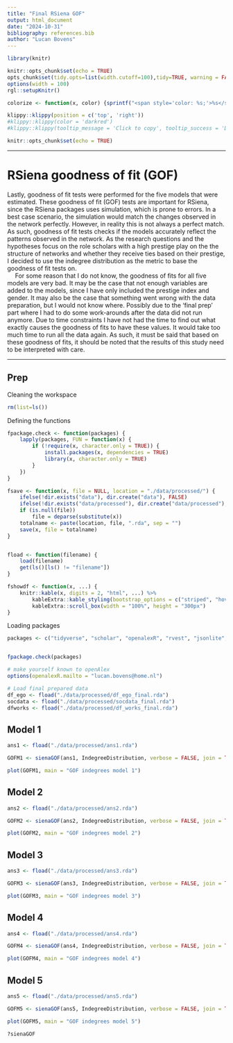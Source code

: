 ```yaml
---
title: "Final RSiena GOF"
output: html_document
date: "2024-10-31"
bibliography: references.bib
author: "Lucan Bovens"
---
```


```{=html}
<style>
div {
text-align: justify}
</style>
```
  
```r
library(knitr)

knitr::opts_chunk$set(echo = TRUE)
opts_chunk$set(tidy.opts=list(width.cutoff=100),tidy=TRUE, warning = FALSE, message = FALSE,comment = "#>", cache=TRUE, class.source=c("test"), class.output=c("test2"))
options(width = 100)
rgl::setupKnitr()

colorize <- function(x, color) {sprintf("<span style='color: %s;'>%s</span>", color, x) }
```

```r
klippy::klippy(position = c('top', 'right'))
#klippy::klippy(color = 'darkred')
#klippy::klippy(tooltip_message = 'Click to copy', tooltip_success = 'Done')
```

```r
knitr::opts_chunk$set(echo = TRUE)
```
----

# RSiena goodness of fit (GOF)

Lastly, goodness of fit tests were performed for the five models that were estimated. These goodness of fit (GOF) tests are important for RSiena, since the RSiena packages uses simulation, which is prone to errors. In a best case scenario, the simulation would match the changes observed in the network perfectly. However, in reality this is not always a perfect match. As such, goodness of fit tests checks if the models accurately reflect the patterns observed in the network. As the research questions and the hypotheses focus on the role scholars with a high prestige play on the the structure of networks and whether they receive ties based on their prestige, I decided to use the indegree distribution as the metric to base the goodness of fit tests on. \
    For some reason that I do not know, the goodness of fits for all five models are very bad. It may be the case that not enough variables are added to the models, since I have only included the prestige index and gender. It may also be the case that something went wrong with the data preparation, but I would not know where. Possibly due to the 'final prep' part where I had to do some work-arounds after the data did not run anymore. Due to time constraints I have not had the time to find out what exactly causes the goodness of fits to have these values. It would take too much time to run all the data again. As such, it must be said that based on these goodness of fits, it should be noted that the results of this study need to be interpreted with care. 
  
----
  
## Prep

Cleaning the workspace

```r
rm(list=ls())
```

Defining the functions

```r
fpackage.check <- function(packages) {
    lapply(packages, FUN = function(x) {
        if (!require(x, character.only = TRUE)) {
            install.packages(x, dependencies = TRUE)
            library(x, character.only = TRUE)
        }
    })
}

fsave <- function(x, file = NULL, location = "./data/processed/") {
    ifelse(!dir.exists("data"), dir.create("data"), FALSE)
    ifelse(!dir.exists("data/processed"), dir.create("data/processed"), FALSE)
    if (is.null(file))
        file = deparse(substitute(x))
    totalname <- paste(location, file, ".rda", sep = "")
    save(x, file = totalname)
}


fload <- function(filename) {
    load(filename)
    get(ls()[ls() != "filename"])
}

fshowdf <- function(x, ...) {
    knitr::kable(x, digits = 2, "html", ...) %>%
        kableExtra::kable_styling(bootstrap_options = c("striped", "hover")) %>%
        kableExtra::scroll_box(width = "100%", height = "300px")
}
```

Loading packages

```r
packages <- c("tidyverse", "scholar", "openalexR", "rvest", "jsonlite", "RSiena", "RSelenium", "rvest", "lavaan", "xml2", "kableExtra", "devtools", "igraph", "network", "sna", "ggraph", "visNetwork", "threejs", "networkD3", "RsienaTwoStep", "dplyr")


fpackage.check(packages)
```

```r
# make yourself known to openAlex
options(openalexR.mailto = "lucan.bovens@home.nl")
```

```r
# Load final prepared data
df_ego <- fload("./data/processed/df_ego_final.rda")
socdata <- fload("./data/processed/socdata_final.rda")
dfworks <- fload("./data/processed/df_works_final.rda")
```

## Model 1

```r
ans1 <- fload("./data/processed/ans1.rda")
```

```r
GOFM1 <- sienaGOF(ans1, IndegreeDistribution, verbose = FALSE, join = TRUE, varName = "net")

plot(GOFM1, main = "GOF indegrees model 1")

```

## Model 2

```r
ans2 <- fload("./data/processed/ans2.rda")
```

```r

GOFM2 <- sienaGOF(ans2, IndegreeDistribution, verbose = FALSE, join = TRUE, varName = "net")

plot(GOFM2, main = "GOF indegrees model 2")

```

## Model 3

```r
ans3 <- fload("./data/processed/ans3.rda")
```

```r

GOFM3 <- sienaGOF(ans3, IndegreeDistribution, verbose = FALSE, join = TRUE, varName = "net")

plot(GOFM3, main = "GOF indegrees model 3")

```

## Model 4

```r
ans4 <- fload("./data/processed/ans4.rda")
```

```r

GOFM4 <- sienaGOF(ans4, IndegreeDistribution, verbose = FALSE, join = TRUE, varName = "net")

plot(GOFM4, main = "GOF indegrees model 4")

```

## Model 5

```r
ans5 <- fload("./data/processed/ans5.rda")
```

```r

GOFM5 <- sienaGOF(ans5, IndegreeDistribution, verbose = FALSE, join = TRUE, varName = "net")

plot(GOFM5, main = "GOF indegrees model 5")

```

```r
?sienaGOF
```

